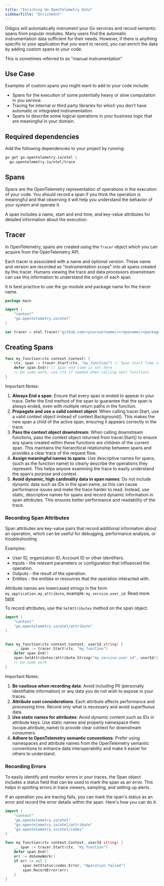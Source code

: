 ```yaml
---
title: "Enriching Go OpenTelemetry Data"
sidebarTitle: "Enrichment"
---
```


Odigos will automatically instrument your Go services and record semantic spans from popular modules.
Many users find the automatic instrumentation data sufficient for their needs. However, if there is anything specific to your application that you want to record, you can enrich the data by adding custom spans to your code.

This is sometimes referred to as "manual instrumentation"

## Use Case

Examples of custom spans you might want to add to your code include:

- Spans for the execution of some potentially heavy or slow computation in you service.
- Tracing for internal or third party libraries for which you don't have automatic or integrated instrumentation.
- Spans to describe some logical operations in your business logic that are meaningful in your domain.

## Required dependencies

Add the following dependencies to your project by running:

```bash
go get go.opentelemetry.io/otel \
  go.opentelemetry.io/otel/trace
```

## Spans

Spans are the OpenTelemetry representation of operations in the execution of your code. You should record a span if you think the operation is meaningful and that observing it will help you understand the behavior of your system and operate it.

A span includes a name, start and end time, and key-value attributes for detailed information about the execution.

## Tracer

In OpenTelemetry, spans are created using the `Tracer` object which you can acquire from the OpenTelemetry API.

Each tracer is associated with a name and optional version. 
These name and version are recorded as "instrumentation scope" into all spans created by this tracer.
Humans viewing the trace and data processors downstream can use this information to understand the origin of each span.

It is best practice to use the go module and package name for the tracer name.

```go
package main

import (
    "context"
    "go.opentelemetry.io/otel"
)

var tracer = otel.Tracer("github.com/<yourusername>/<reponame>/<packagename>")
```

## Creating Spans

```go
func my_function(ctx context.Context) {
    ctx, span := tracer.Start(ctx, "my_function") // Span start time is set here
    defer span.End() // Span end time is set here
    // Do some work, use ctx if needed when calling next functions
}
```

Important Notes:

1. **Always End a span**:
    Ensure that every span is ended to appear in your trace. Defer the End method of the span to guarantee that the span is always ended, even with multiple return paths in the function.
2. **Propagate and use a valid context object**:
    When calling tracer.Start, use a valid context object instead of context.Background(). This makes the new span a child of the active span, ensuring it appears correctly in the trace.
3. **Pass the context object downstream**:
    When calling downstream functions, pass the context object returned from tracer.Start() to ensure any spans created within these functions are children of the current span. This maintains the hierarchical relationship between spans and provides a clear trace of the request flow.
4. **Assign meaningful names to spans**:
    Use descriptive names for spans, (such as the function name) to clearly describe the operations they represent. This helps anyone examining the trace to easily understand the span's purpose and context.
5. **Avoid dynamic, high cardinality data in span names**:
    Do not include dynamic data such as IDs in the span name, as this can cause performance issues and make the trace harder to read. Instead, use static, descriptive names for spans and record dynamic information in span attributes. This ensures better performance and readability of the trace.

### Recording Span Attributes

Span attributes are key-value pairs that record additional information about an operation, which can be useful for debugging, performance analysis, or troubleshooting

Examples:

- User ID, organization ID, Account ID or other identifiers.
- Inputs - the relevant parameters or configuration that influenced the operation.
- Outputs - the result of the operation.
- Entities - the entities or resources that the operation interacted with.

Attribute names are lowercased strings in the form `my_application.my_attribute`, example: `my_service.user_id`.
Read more [here](https://opentelemetry.io/docs/specs/semconv/general/attribute-naming/)

To record attributes, use the `SetAttributes` method on the span object.

```go
import (
    "context"
    "go.opentelemetry.io/otel/attribute"
)
    

func my_function(ctx context.Context, userId string) {
    _, span := tracer.Start(ctx, "my_function")
    defer span.End()
	span.SetAttributes(attribute.String("my_service.user_id", userId))
    // Do some work
}
```

Important Notes:

1. **Be cautious when recording data**:
    Avoid including PII (personally identifiable information) or any data you do not wish to expose in your traces.
2. **Attribute cost considerations**:
    Each attribute affects performance and processing time. Record only what is necessary and avoid superfluous data.
3. **Use static names for attributes**:
    Avoid dynamic content such as IDs in attribute keys. Use static names and properly namespace them (scope.attribute_name) to provide clear context for downstream consumers.
4. **Adhere to OpenTelemetry semantic conventions**:
    Prefer using namespaces and attribute names from the OpenTelemetry semantic conventions to enhance data interoperability and make it easier for others to understand.

### Recording Errors

To easily identify and monitor errors in your traces, the Span object includes a status field that can be used to mark the span as an error. This helps in spotting errors in trace viewers, sampling, and setting up alerts.

If an operation you are tracing fails, you can mark the span's status as an error and record the error details within the span. Here's how you can do it:

```go
import (
    "context"
    "go.opentelemetry.io/otel"
	"go.opentelemetry.io/otel/attribute"
	"go.opentelemetry.io/otel/codes"
)

func my_function(ctx context.Context, userId string) {
    _, span := tracer.Start(ctx, "my_function")
    defer span.End()
    err := doSomeWork()
    if err != nil {
    	span.SetStatus(codes.Error, "Operation failed")
	    span.RecordError(err)
    }
}

```

